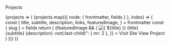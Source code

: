 ---
---


<Heading variant="styles.h2">Projects</Heading>

<SourceList>
  {projects => (
    <Grid columns={[1, null, null, null, 2, null, 3]}>
      {projects.map(({ node: { frontmatter, fields } }, index) => {
        const {
          title,
          subtitle,
          description,
          links,
          featuredImage,
        } = frontmatter
        const { slug } = fields
        return (
          <Card key={title}>
            <Flex sx={{ flexDirection: "column", height: "100%" }}>
              <Flex mb="3">
                {featuredImage && (
                  <Img
                    fixed={featuredImage.childImageSharp.fixed}
                    alt={`${title} icon`}
                    imgStyle={{ borderRadius: theme.radii[3] }}
                  />
                )}
                <Box ml="3">
                  <Link href={slug} variant="title">
                    {title}
                  </Link>
                  <br />
                  <Text>{subtitle}</Text>
                </Box>
              </Flex>
              <Text sx={{ flex: "1 1 auto" }}>{description}</Text>
              <Box
                sx={{
                  mt: 3,
                  textAlign: "right",
                  "& > :not(:last-child)": { mr: 2 },
                }}
              >
                <Link variant="button" href={links.site}>
                  <Icon icon="external" />
                  Visit Site
                </Link>
                <Link variant="button" href={slug}>
                  <Icon icon="eye" />
                  View Project
                </Link>
              </Box>
            </Flex>
          </Card>
        )
      })}
    </Grid>
  )}
</SourceList>

